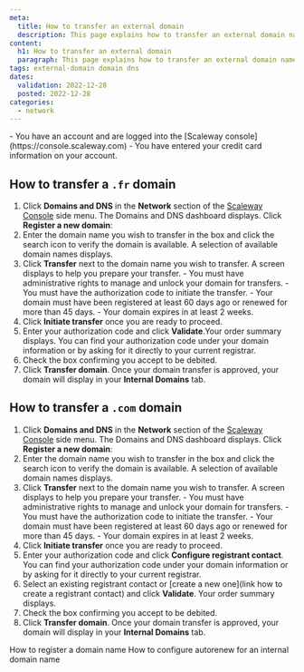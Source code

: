```yaml
---
meta:
  title: How to transfer an external domain
  description: This page explains how to transfer an external domain name with Scaleway Domains and DNS.
content:
  h1: How to transfer an external domain
  paragraph: This page explains how to transfer an external domain name with Scaleway Domains and DNS.
tags: external-domain domain dns
dates:
  validation: 2022-12-28
  posted: 2022-12-28
categories:
  - network
---
```


<Macro id="iam-requirements" />
 
<Message type="requirement">
  - You have an account and are logged into the [Scaleway console](https://console.scaleway.com)
  - You have entered your credit card information on your account.
</Message>

## How to transfer a `.fr` domain

1. Click **Domains and DNS** in the **Network** section of the [Scaleway Console](https://console.scaleway.com) side menu. The Domains and DNS dashboard displays. Click **Register a new domain**:
    <Lightbox src="scaleway-register_new_domain.webp" alt="" />
2. Enter the domain name you wish to transfer in the box and click the search icon to verify the domain is available. A selection of available domain names displays.
3. Click **Transfer** next to the domain name you wish to transfer. A screen displays to help you prepare your transfer.
    <Message type="important">
        - You must have administrative rights to manage and unlock your domain for transfers.
        - You must have the authorization code to initiate the transfer.
        - Your domain must have been registered at least 60 days ago or renewed for more than 45 days.
        - Your domain expires in at least 2 weeks.
    </Message>
4. Click **Initiate transfer** once you are ready to proceed.
5. Enter your authorization code and click **Validate**.Your order summary displays.
    <Message type="tip">
     You can find your authorization code under your domain information or by asking for it directly to your current registrar.
    </Message>
6. Check the box confirming you accept to be debited.
7. Click **Transfer domain**. Once your domain transfer is approved, your domain will display in your **Internal Domains** tab.

## How to transfer a `.com` domain

1. Click **Domains and DNS** in the **Network** section of the [Scaleway Console](https://console.scaleway.com) side menu. The Domains and DNS dashboard displays. Click **Register a new domain**:
    <Lightbox src="scaleway-register_new_domain.webp" alt="" />
2. Enter the domain name you wish to transfer in the box and click the search icon to verify the domain is available. A selection of available domain names displays.
3. Click **Transfer** next to the domain name you wish to transfer. A screen displays to help you prepare your transfer.
    <Message type="important">
        - You must have administrative rights to manage and unlock your domain for transfers.
        - You must have the authorization code to initiate the transfer.
        - Your domain must have been registered at least 60 days ago or renewed for more than 45 days.
        - Your domain expires in at least 2 weeks.
    </Message>
4. Click **Initiate transfer** once you are ready to proceed.
5. Enter your authorization code and click **Configure registrant contact**.
    <Message type="tip">
     You can find your authorization code under your domain information or by asking for it directly to your current registrar.
    </Message>
6. Select an existing registrant contact or [create a new one](link how to create a registrant contact) and click **Validate**. Your order summary displays.
7. Check the box confirming you accept to be debited.
8. Click **Transfer domain**. Once your domain transfer is approved, your domain will display in your **Internal Domains** tab.

<Navigation title="See Also">
  <PreviousButton to="/network/domains-and-dns/how-to/register-internal-domain/">How to register a domain name</PreviousButton>
  <NextButton to="/network/domains-and-dns/how-to/configure-autorenew/">How to configure autorenew for an internal domain name</NextButton>
</Navigation>
